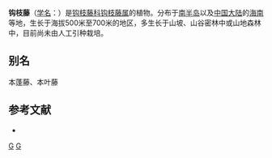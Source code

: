 {{Speciesbox
| taxon = Ancistrocladus tectorius
| binomial_authority = (Lour.) Merr.
}}

'''钩枝藤'''（[[学名|学名]]：{{lang|la|''Ancistrocladus tectorius''}}）是[[钩枝藤科|钩枝藤科]][[钩枝藤属|钩枝藤属]]的植物。分布于[[南半岛|南半岛]]以及[[中国大陆|中国大陆]]的[[海南|海南]]等地，生长于海拔500米至700米的地区，多生长于山坡、山谷密林中或山地森林中，目前尚未由人工引种栽培。

== 别名 ==
本蓬藤、本叶藤

== 参考文献 ==
<div class="references-small">
* {{cite web| url =http://www.bioinfo.cn/db05/KmzwSpecies.php?action=view&id=894| title =钩枝藤| work =《中国高等植物数据库全库》| publisher =中国科学院微生物研究所| author =昆明植物研究所| accessdate =2009-02-21| deadurl =yes| archiveurl =https://web.archive.org/web/20160305062056/http://www.bioinfo.cn/db05/KmzwSpecies.php?action=view&id=894| archivedate =2016-03-05}}
</div>

{{植物小作品}}
{{Taxonbar}}
[[Category:钩枝藤属|G]]
[[Category:海南植物|G]]